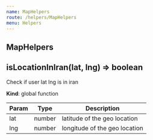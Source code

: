 ```yaml
---
name: MapHelpers
route: /helpers/MapHelpers
menu: Helpers
---
```

## MapHelpers
<a name="isLocationInIran"></a>

## isLocationInIran(lat, lng) ⇒ boolean
Check if user lat lng is in iran

**Kind**: global function  

| Param | Type | Description |
| --- | --- | --- |
| lat | number | latitude of the geo location |
| lng | number | longitude of the geo location |

